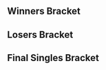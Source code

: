 {{DISPLAYTITLE:SmashBox 2: Singles Bracket}}{{SetGame|melee}}
{{tabs static
|name1=Overview
|link1=SmashBox/2
|name2=Singles Bracket
|link2=SmashBox/2/Singles Bracket
|name3=Doubles Bracket
|link3=SmashBox/2/Doubles Bracket
|This=2
}}

==Winners Bracket==
{{64DEWBracketA
|column-width=150
|r1m1p1=Druggedfox |r1m1p1flag=us |r1m1p1score={{win}} |r1m1win=1
|r1m1p2=Bye |r1m1p2flag= |r1m1p2score=
|r1m2p1=Henley |r1m2p1flag=gb |r1m2p1score=2 |r1m2win=1
|r1m2p2=Mordo |r1m2p2flag=gb |r1m2p2score=1
|r1m3p1=BrTarolg |r1m3p1flag=gb |r1m3p1score={{win}} |r1m3win=1
|r1m3p2=Bye |r1m3p2flag= |r1m3p2score=
|r1m4p1=Okameed |r1m4p1flag=gb |r1m4p1score=2 |r1m4win=1
|r1m4p2=GiantSquidTech |r1m4p2flag=gb |r1m4p2score=1
|r1m5p1=Vanity Angel |r1m5p1flag=gb |r1m5p1score={{win}} |r1m5win=1
|r1m5p2=Bye |r1m5p2flag= |r1m5p2score=
|r1m6p1=Liax |r1m6p1flag=es |r1m6p1score=2 |r1m6win=1
|r1m6p2=layabout |r1m6p2flag=gb |r1m6p2score=0
|r1m7p1=Manyula |r1m7p1flag=gb |r1m7p1score={{win}} |r1m7win=1
|r1m7p2=Bye |r1m7p2flag= |r1m7p2score=
|r1m8p1=RashAttack |r1m8p1flag=sd |r1m8p1score=2 |r1m8win=1
|r1m8p2=MechaHaze |r1m8p2flag=gb |r1m8p2score=0

|r1m9p1=Overtriforce |r1m9p1flag=es |r1m9p1score={{win}} |r1m9win=1
|r1m9p2=Bye |r1m9p2flag= |r1m9p2score=
|r1m10p1=Deathgazer |r1m10p1flag=gb |r1m10p1score=2 |r1m10win=1
|r1m10p2=Pikkususi |r1m10p2flag=fi |r1m10p2score=0
|r1m11p1=maXy |r1m11p1flag=gb |r1m11p1score={{win}} |r1m11win=1
|r1m11p2=Bye |r1m11p2flag= |r1m11p2score=
|r1m12p1=Atlas |r1m12p1flag=nl |r1m12p1score=2 |r1m12win=1
|r1m12p2=Lima |r1m12p2flag=gb |r1m12p2score=0
|r1m13p1=Zgetto |r1m13p1flag=nl |r1m13p1score={{win}} |r1m13win=1
|r1m13p2=Bye |r1m13p2flag= |r1m13p2score=
|r1m14p1=Hylian Reaper |r1m14p1flag=gb |r1m14p1score=1 |r1m14win=2
|r1m14p2=Calzum |r1m14p2flag=gb |r1m14p2score=2
|r1m15p1=Alpha Dash |r1m15p1flag=gb |r1m15p1score={{win}} |r1m15win=1
|r1m15p2=Bye |r1m15p2flag= |r1m15p2score=
|r1m16p1=Hao |r1m16p1flag=gb |r1m16p1score=1 |r1m16win=2
|r1m16p2=Edgeville |r1m16p2flag=gb |r1m16p2score=2

|r1m17p1=Professor Pro |r1m17p1flag=gb |r1m17p1score={{win}} |r1m17win=1
|r1m17p2=Bye |r1m17p2flag= |r1m17p2score=
|r1m18p1=SaiX |r1m18p1flag=es |r1m18p1score=2 |r1m18win=1
|r1m18p2=Draz |r1m18p2flag=gb |r1m18p2score=0
|r1m19p1=ShiftingShadows |r1m19p1flag=gb |r1m19p1score={{win}} |r1m19win=1
|r1m19p2=Bye |r1m19p2flag= |r1m19p2score=
|r1m20p1=Laurster |r1m20p1flag=gb |r1m20p1score=2 |r1m20win=1
|r1m20p2=Zee |r1m20p2flag=gb |r1m20p2score=0
|r1m21p1=HomeMadeWaffles |r1m21p1flag=us |r1m21p1score={{win}} |r1m21win=1
|r1m21p2=Bye |r1m21p2flag= |r1m21p2score=
|r1m22p1=10QuidShoes |r1m22p1flag=gb |r1m22p1score=1 |r1m22win=2
|r1m22p2=Aiken |r1m22p2flag=gb |r1m22p2score=2
|r1m23p1=Frenzy |r1m23p1flag=gb |r1m23p1score={{win}} |r1m23win=1
|r1m23p2=Bye |r1m23p2flag= |r1m23p2score=
|r1m24p1=JMYL |r1m24p1flag=nl |r1m24p1score=2 |r1m24win=1
|r1m24p2=brado |r1m24p2flag=gb |r1m24p2score=0

|r1m25p1=Trifasia |r1m25p1flag=es |r1m25p1score={{win}} |r1m25win=1
|r1m25p2=Bye |r1m25p2flag= |r1m25p2score=
|r1m26p1=UnHaven |r1m26p1flag=gb |r1m26p1score=1 |r1m26win=2
|r1m26p2=Xardov |r1m26p2flag=es |r1m26p2score=2
|r1m27p1=Setchi |r1m27p1flag=gb |r1m27p1score={{win}} |r1m27win=1
|r1m27p2=Bye |r1m27p2flag= |r1m27p2score=
|r1m28p1=CptNebula |r1m28p1flag=gb |r1m28p1score=2 |r1m28win=1
|r1m28p2=Ego |r1m28p2flag=gb |r1m28p2score=0
|r1m29p1=Amsah |r1m29p1flag=nl |r1m29p1score={{win}} |r1m29win=1
|r1m29p2=Bye |r1m29p2flag= |r1m29p2score=
|r1m30p1=Pripps |r1m30p1flag=gb |r1m30p1score=2 |r1m30win=1
|r1m30p2=Yeniths |r1m30p2flag=gb |r1m30p2score=0
|r1m31p1=Ryan S |r1m31p1flag=gb |r1m31p1score={{win}} |r1m31win=1
|r1m31p2=Bye |r1m31p2flag= |r1m31p2score=
|r1m32p1=Marah |r1m32p1flag=es |r1m32p1score=0 |r1m32win=2
|r1m32p2=Navi |r1m32p2flag=gb |r1m32p2score=2

|r2m1p1=Druggedfox |r2m1p1flag=us |r2m1p1score=2 |r2m1win=1
|r2m1p2=Henley |r2m1p2flag=gb |r2m1p2score=0
|r2m2p1=BrTarolg |r2m2p1flag=gb |r2m2p1score=3 |r2m2win=1
|r2m2p2=Okameed |r2m2p2flag=gb |r2m2p2score=1
|r2m3p1=Vanity Angel |r2m3p1flag=gb |r2m3p1score=2 |r2m3win=1
|r2m3p2=Liax |r2m3p2flag=es |r2m3p2score=0
|r2m4p1=Manyula |r2m4p1flag=gb |r2m4p1score=0 |r2m4win=2
|r2m4p2=RashAttack |r2m4p2flag=sd |r2m4p2score=2
|r2m5p1=Overtriforce |r2m5p1flag=es |r2m5p1score=3 |r2m5win=1
|r2m5p2=Deathgazer |r2m5p2flag=gb |r2m5p2score=2
|r2m6p1=maXy |r2m6p1flag=gb |r2m6p1score=3 |r2m6win=1
|r2m6p2=Atlas |r2m6p2flag=nl |r2m6p2score=0
|r2m7p1=Zgetto |r2m7p1flag=nl |r2m7p1score=2 |r2m7win=1
|r2m7p2=Calzum |r2m7p2flag=gb |r2m7p2score=0
|r2m8p1=Alpha Dash |r2m8p1flag=gb |r2m8p1score=3 |r2m8win=1
|r2m8p2=Edgeville |r2m8p2flag=gb |r2m8p2score=0
|r2m9p1=Professor Pro |r2m9p1flag=gb |r2m9p1score=3 |r2m9win=1
|r2m9p2=SaiX |r2m9p2flag=es |r2m9p2score=0
|r2m10p1=ShiftingShadows |r2m10p1flag=gb |r2m10p1score=3 |r2m10win=1
|r2m10p2=Laurster |r2m10p2flag=gb |r2m10p2score=0
|r2m11p1=HomeMadeWaffles |r2m11p1flag=us |r2m11p1score=3 |r2m11win=1
|r2m11p2=Aiken |r2m11p2flag=gb |r2m11p2score=1
|r2m12p1=Frenzy |r2m12p1flag=gb |r2m12p1score=3 |r2m12win=1
|r2m12p2=JMYL |r2m12p2flag=nl |r2m12p2score=0
|r2m13p1=Trifasia |r2m13p1flag=es |r2m13p1score=3 |r2m13win=1
|r2m13p2=Xardov |r2m13p2flag=es |r2m13p2score=0
|r2m14p1=Setchi |r2m14p1flag=gb |r2m14p1score=3 |r2m14win=1
|r2m14p2=CptNebula |r2m14p2flag=gb |r2m14p2score=0
|r2m15p1=Amsah |r2m15p1flag=nl |r2m15p1score=3 |r2m15win=1
|r2m15p2=Pripps |r2m15p2flag=gb |r2m15p2score=0
|r2m16p1=Ryan S |r2m16p1flag=gb |r2m16p1score=3 |r2m16win=1
|r2m16p2=Navi |r2m16p2flag=gb |r2m16p2score=0

|r3m1p1=Druggedfox |r3m1p1flag=us |r3m1p1score=3 |r3m1win=1
|r3m1p2=BrTarolg |r3m1p2flag=gb |r3m1p2score=0
|r3m2p1=Vanity Angel |r3m2p1flag=gb |r3m2p1score=3 |r3m2win=1
|r3m2p2=RashAttack |r3m2p2flag=sd |r3m2p2score=0
|r3m3p1=Overtriforce |r3m3p1flag=es |r3m3p1score=3 |r3m3win=1
|r3m3p2=maXy |r3m3p2flag=gb |r3m3p2score=2
|r3m4p1=Zgetto |r3m4p1flag=nl |r3m4p1score=3 |r3m4win=1
|r3m4p2=Alpha Dash |r3m4p2flag=gb |r3m4p2score=0
|r3m5p1=Professor Pro |r3m5p1flag=gb |r3m5p1score=3 |r3m5win=1
|r3m5p2=ShiftingShadows |r3m5p2flag=gb |r3m5p2score=0
|r3m6p1=HomeMadeWaffles |r3m6p1flag=us |r3m6p1score=3 |r3m6win=1
|r3m6p2=Frenzy |r3m6p2flag=gb |r3m6p2score=2
|r3m7p1=Trifasia |r3m7p1flag=es |r3m7p1score=3 |r3m7win=1
|r3m7p2=Setchi |r3m7p2flag=gb |r3m7p2score=0
|r3m8p1=Amsah |r3m8p1flag=nl |r3m8p1score=3 |r3m8win=1
|r3m8p2=Ryan S |r3m8p2flag=gb |r3m8p2score=0

|r4m1p1=Druggedfox |r4m1p1flag=us |r4m1p1score=3 |r4m1win=1
|r4m1p2=Vanity Angel |r4m1p2flag=gb |r4m1p2score=1
|r4m2p1=Overtriforce |r4m2p1flag=es |r4m2p1score=2 |r4m2win=2
|r4m2p2=Zgetto |r4m2p2flag=nl |r4m2p2score=3
|r4m3p1=Professor Pro |r4m3p1flag=gb |r4m3p1score=3 |r4m3win=1
|r4m3p2=HomeMadeWaffles |r4m3p2flag=us |r4m3p2score=1
|r4m4p1=Trifasia |r4m4p1flag=es |r4m4p1score=3 |r4m4win=1
|r4m4p2=Amsah |r4m4p2flag=nl |r4m4p2score=0

|r5m1p1=Druggedfox |r5m1p1flag=us |r5m1p1score=3 |r5m1win=1
|r5m1p2=Zgetto |r5m1p2flag=nl |r5m1p2score=2
|r5m2p1=Professor Pro |r5m2p1flag=gb |r5m2p1score=2 |r5m2win=2
|r5m2p2=Trifasia |r5m2p2flag=es |r5m2p2score=3
}}

==Losers Bracket==
{{48DELBracketSmwA
|column-width=150
|tourneylink=SmashBox/2
|tourneyname=SmashBox 2
|l1placement=33-48
|l2placement=25-32
|l3placement=17-24
|l4placement=13-16
|l5placement=9-12
|l6placement=7-8
|l7placement=5-6

|l1m1p1=Navi |l1m1p1flag=gb |l1m1p1score=1 |l1m1win=2
|l1m1p2=Mordo |l1m1p2flag=gb |l1m1p2score=2
|l1m2p1=Pripps |l1m2p1flag=gb |l1m2p1score=2 |l1m2win=2
|l1m2p2=GiantSquidTech |l1m2p2flag=gb |l1m2p2score=3
|l1m3p1=CptNebula |l1m3p1flag=gb |l1m3p1score=1 |l1m3win=2
|l1m3p2=layabout |l1m3p2flag=gb |l1m3p2score=2
|l1m4p1=Xardov |l1m4p1flag=es |l1m4p1score=2 |l1m4win=1
|l1m4p2=MechaHaze |l1m4p2flag=gb |l1m4p2score=0
|l1m5p1=JMYL |l1m5p1flag=nl |l1m5p1score=2 |l1m5win=1
|l1m5p2=Pikkususi |l1m5p2flag=fi |l1m5p2score=0
|l1m6p1=Aiken |l1m6p1flag=gb |l1m6p1score=3 |l1m6win=1
|l1m6p2=Lima |l1m6p2flag=gb |l1m6p2score=2
|l1m7p1=Laurster |l1m7p1flag=gb |l1m7p1score=2 |l1m7win=1
|l1m7p2=Hylian Reaper |l1m7p2flag=gb |l1m7p2score=0
|l1m8p1=SaiX |l1m8p1flag=es |l1m8p1score=0 |l1m8win=2
|l1m8p2=Hao |l1m8p2flag=gb |l1m8p2score=2
|l1m9p1=Edgeville |l1m9p1flag=gb |l1m9p1score=1 |l1m9win=2
|l1m9p2=Draz |l1m9p2flag=gb |l1m9p2score=2
|l1m10p1=Calzum |l1m10p1flag=gb |l1m10p1score=2 |l1m10win=1
|l1m10p2=Zee |l1m10p2flag=gb |l1m10p2score=1
|l1m11p1=Atlas |l1m11p1flag=nl |l1m11p1score=3 |l1m11win=1
|l1m11p2=10QuidShoes |l1m11p2flag=gb |l1m11p2score=1
|l1m12p1=Deathgazer |l1m12p1flag=gb |l1m12p1score=3 |l1m12win=1
|l1m12p2=brado |l1m12p2flag=gb |l1m12p2score=1
|l1m13p1=Manyula |l1m13p1flag=gb |l1m13p1score=0 |l1m13win=2
|l1m13p2=UnHaven |l1m13p2flag=gb |l1m13p2score=2
|l1m14p1=Liax |l1m14p1flag=es |l1m14p1score=2 |l1m14win=1
|l1m14p2=Ego |l1m14p2flag=gb |l1m14p2score=0
|l1m15p1=Okameed |l1m15p1flag=gb |l1m15p1score=2 |l1m15win=1
|l1m15p2=Yeniths |l1m15p2flag=gb |l1m15p2score=0
|l1m16p1=Henley |l1m16p1flag=gb |l1m16p1score=0 |l1m16win=2
|l1m16p2=Marah |l1m16p2flag=es |l1m16p2score=2

|l2m1p1=Mordo |l2m1p1flag=gb |l2m1p1score=1 |l2m1win=2
|l2m1p2=GiantSquidTech |l2m1p2flag=gb |l2m1p2score=3
|l2m2p1=layabout |l2m2p1flag=gb |l2m2p1score=0 |l2m2win=2
|l2m2p2=Xardov |l2m2p2flag=es |l2m2p2score=3
|l2m3p1=JMYL |l2m3p1flag=nl |l2m3p1score=3 |l2m3win=1
|l2m3p2=Aiken |l2m3p2flag=gb |l2m3p2score=0
|l2m4p1=Laurster |l2m4p1flag=gb |l2m4p1score=0 |l2m4win=2
|l2m4p2=Hao |l2m4p2flag=gb |l2m4p2score=3
|l2m5p1=Draz |l2m5p1flag=gb |l2m5p1score=3 |l2m5win=1
|l2m5p2=Calzum |l2m5p2flag=gb |l2m5p2score=0
|l2m6p1=Atlas |l2m6p1flag=nl |l2m6p1score=1 |l2m6win=2
|l2m6p2=Deathgazer |l2m6p2flag=gb |l2m6p2score=3
|l2m7p1=UnHaven |l2m7p1flag=gb |l2m7p1score=3 |l2m7win=1
|l2m7p2=Liax |l2m7p2flag=es |l2m7p2score=0
|l2m8p1=Okameed |l2m8p1flag=gb |l2m8p1score=2 |l2m8win=2
|l2m8p2=Marah |l2m8p2flag=es |l2m8p2score=3
 
|l3m1p1=Alpha Dash |l3m1p1flag=gb |l3m1p1score=3 |l3m1win=1
|l3m1p2=GiantSquidTech |l3m1p2flag=gb |l3m1p2score=1
|l3m2p1=maXy |l3m2p1flag=gb |l3m2p1score=3 |l3m2win=1
|l3m2p2=Xardov |l3m2p2flag=es |l3m2p2score=1
|l3m3p1=RashAttack |l3m3p1flag=sd |l3m3p1score=1 |l3m3win=2
|l3m3p2=JMYL |l3m3p2flag=nl |l3m3p2score=3
|l3m4p1=BrTarolg |l3m4p1flag=gb |l3m4p1score=3 |l3m4win=1
|l3m4p2=Hao |l3m4p2flag=gb |l3m4p2score=0
|l3m5p1=Ryan S |l3m5p1flag=gb |l3m5p1score=3 |l3m5win=1
|l3m5p2=Draz |l3m5p2flag=gb |l3m5p2score=0
|l3m6p1=Setchi |l3m6p1flag=gb |l3m6p1score=0 |l3m6win=2
|l3m6p2=Deathgazer |l3m6p2flag=gb |l3m6p2score=3
|l3m7p1=Frenzy |l3m7p1flag=gb |l3m7p1score=3 |l3m7win=1
|l3m7p2=UnHaven |l3m7p2flag=gb |l3m7p2score=1
|l3m8p1=ShiftingShadows |l3m8p1flag=gb |l3m8p1score=3 |l3m8win=1
|l3m8p2=Marah |l3m8p2flag=es |l3m8p2score=0

|l4m1p1=Alpha Dash |l4m1p1flag=gb |l4m1p1score=3 |l4m1win=1
|l4m1p2=maXy |l4m1p2flag=gb |l4m1p2score=2
|l4m2p1=JMYL |l4m2p1flag=nl |l4m2p1score=1 |l4m2win=2
|l4m2p2=BrTarolg |l4m2p2flag=gb |l4m2p2score=3
|l4m3p1=Ryan S |l4m3p1flag=gb |l4m3p1score=1 |l4m3win=2
|l4m3p2=Deathgazer |l4m3p2flag=gb |l4m3p2score=3
|l4m4p1=Frenzy |l4m4p1flag=gb |l4m4p1score=3 |l4m4win=1
|l4m4p2=ShiftingShadows |l4m4p2flag=gb |l4m4p2score=1

|l5m1p1=HomeMadeWaffles |l5m1p1flag=us |l5m1p1score=3 |l5m1win=1
|l5m1p2=Alpha Dash |l5m1p2flag=gb |l5m1p2score=0
|l5m2p1=Amsah |l5m2p1flag=nl |l5m2p1score=3 |l5m2win=1
|l5m2p2=BrTarolg |l5m2p2flag=gb |l5m2p2score=0
|l5m3p1=Vanity Angel |l5m3p1flag=gb |l5m3p1score=3 |l5m3win=1
|l5m3p2=Deathgazer |l5m3p2flag=gb |l5m3p2score=0
|l5m4p1=Overtriforce |l5m4p1flag=es |l5m4p1score=3 |l5m4win=1
|l5m4p2=Frenzy |l5m4p2flag=gb |l5m4p2score=1

|l6m1p1=HomeMadeWaffles |l6m1p1flag=us |l6m1p1score=1 |l6m1win=2
|l6m1p2=Amsah |l6m1p2flag=nl |l6m1p2score=3
|l6m2p1=Vanity Angel |l6m2p1flag=gb |l6m2p1score=2 |l6m2win=2
|l6m2p2=Overtriforce |l6m2p2flag=es |l6m2p2score=3

|l7m1p1=Zgetto |l7m1p1flag=nl |l7m1p1score=3 |l7m1win=1
|l7m1p2=Amsah |l7m1p2flag=nl |l7m1p2score=0
|l7m2p1=Professor Pro |l7m2p1flag=gb |l7m2p1score=3 |l7m2win=1
|l7m2p2=Overtriforce |l7m2p2flag=es |l7m2p2score=2
}}
<onlyinclude>
==Final Singles Bracket==
{{DEFinalSmwBracket
|tourneylink=SmashBox/2
|tourneyname=SmashBox 2
|l1placement=4
|r2placement=3
|r3loserplacement=2
|r3winnerplacement=1

<!-- FROM WINNERS -->
|r1m1p1=Druggedfox |r1m1p1flag=us |r1m1p1score=3
|r1m1p2=Trifasia |r1m1p2flag=es |r1m1p2score=2
|r1m1win=1
|r1m1p1char1= |r1m1p1stock1= |r1m1p2char1= |r1m1p2stock1= |r1m1win1= |r1m1stage1=
|r1m1p1char2= |r1m1p1stock2= |r1m1p2char2= |r1m1p2stock2= |r1m1win2= |r1m1stage2=
|r1m1p1char3= |r1m1p1stock3= |r1m1p2char3= |r1m1p2stock3= |r1m1win3= |r1m1stage3=
|r1m1p1char4= |r1m1p1stock4= |r1m1p2char4= |r1m1p2stock4= |r1m1win4= |r1m1stage4=
|r1m1p1char5= |r1m1p1stock5= |r1m1p2char5= |r1m1p2stock5= |r1m1win5= |r1m1stage5=
|r1m1date=
|r1m1finished=
|r1m1details={{BracketMatchDetails
|vod=
|preview=
|lrthread=
|interview=
|recap=
|comment=
|live=
}}

<!-- FROM LOSERS -->
|l1m1p1=Zgetto |l1m1p1flag=nl |l1m1p1score=0
|l1m1p2=Professor Pro |l1m1p2flag=gb |l1m1p2score=3
|l1m1win=2
|l1m1p1char1= |l1m1p1stock1= |l1m1p2char1= |l1m1p2stock1= |l1m1win1= |l1m1stage1=
|l1m1p1char2= |l1m1p1stock2= |l1m1p2char2= |l1m1p2stock2= |l1m1win2= |l1m1stage2=
|l1m1p1char3= |l1m1p1stock3= |l1m1p2char3= |l1m1p2stock3= |l1m1win3= |l1m1stage3=
|l1m1p1char4= |l1m1p1stock4= |l1m1p2char4= |l1m1p2stock4= |l1m1win4= |l1m1stage4=
|l1m1p1char5= |l1m1p1stock5= |l1m1p2char5= |l1m1p2stock5= |l1m1win5= |l1m1stage5=
|l1m1date=
|l1m1finished=
|l1m1details={{BracketMatchDetails
|vod=
|preview=
|lrthread=
|interview=
|recap=
|comment=
|live=
}}

<!-- LOSERS FINALS -->
|r2m1p1=Trifasia |r2m1p1flag=es |r2m1p1score=1
|r2m1p2=Professor Pro |r2m1p2flag=gb |r2m1p2score=3
|r2m1win=2
|r2m1p1char1= |r2m1p1stock1= |r2m1p2char1= |r2m1p2stock1= |r2m1win1= |r2m1stage1=
|r2m1p1char2= |r2m1p1stock2= |r2m1p2char2= |r2m1p2stock2= |r2m1win2= |r2m1stage2=
|r2m1p1char3= |r2m1p1stock3= |r2m1p2char3= |r2m1p2stock3= |r2m1win3= |r2m1stage3=
|r2m1p1char4= |r2m1p1stock4= |r2m1p2char4= |r2m1p2stock4= |r2m1win4= |r2m1stage4=
|r2m1p1char5= |r2m1p1stock5= |r2m1p2char5= |r2m1p2stock5= |r2m1win5= |r2m1stage5=
|r2m1date=
|r2m1finished=
|r2m1details={{BracketMatchDetails
|vod=
|preview=
|lrthread=
|interview=
|recap=
|comment=
|live=
}}

<!-- GRAND FINALS -->
|r3m1p1=Druggedfox |r3m1p1flag=us |r3m1p1score=3 |r3m2p1score=
|r3m1p2=Professor Pro |r3m1p2flag=gb |r3m1p2score=2 |r3m2p2score=
|r3m1win=1
|r3m1p1char1= |r3m1p1stock1= |r3m1p2char1= |r3m1p2stock1= |r3m1win1= |r3m1stage1=
|r3m1p1char2= |r3m1p1stock2= |r3m1p2char2= |r3m1p2stock2= |r3m1win2= |r3m1stage2=
|r3m1p1char3= |r3m1p1stock3= |r3m1p2char3= |r3m1p2stock3= |r3m1win3= |r3m1stage3=
|r3m1p1char4= |r3m1p1stock4= |r3m1p2char4= |r3m1p2stock4= |r3m1win4= |r3m1stage4=
|r3m1p1char5= |r3m1p1stock5= |r3m1p2char5= |r3m1p2stock5= |r3m1win5= |r3m1stage5=

|r3m2p1char1= |r3m2p1stock1= |r3m2p2char1= |r3m2p2stock1= |r3m2win1= |r3m2stage1=
|r3m2p1char2= |r3m2p1stock2= |r3m2p2char2= |r3m2p2stock2= |r3m2win2= |r3m2stage2=
|r3m2p1char3= |r3m2p1stock3= |r3m2p2char3= |r3m2p2stock3= |r3m2win3= |r3m2stage3=
|r3m2p1char4= |r3m2p1stock4= |r3m2p2char4= |r3m2p2stock4= |r3m2win4= |r3m2stage4=
|r3m2p1char5= |r3m2p1stock5= |r3m2p2char5= |r3m2p2stock5= |r3m2win5= |r3m2stage5=
|r3m1date=
|r3m1finished=
|r3m1details={{BracketMatchDetails
|vod=
|preview=
|lrthread=
|interview=
|recap=
|comment=
|live=
}}
}}
</onlyinclude>
